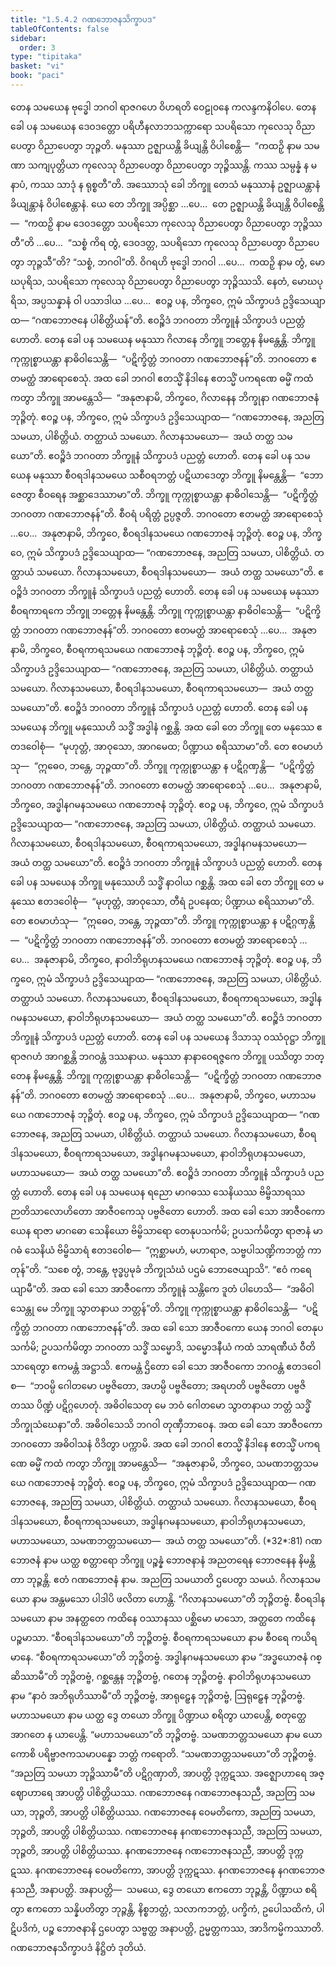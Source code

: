 ```yaml
---
title: "1.5.4.2 ဂဏဘောဇနသိက္ခာပဒ"
tableOfContents: false
sidebar:
  order: 3
type: "tipitaka"
basket: "vi"
book: "paci"
---
```



<DynamicBreadcrumb />

<Division number="209" book="paci">

<Paragraph number="678" book="paci">
တေန သမယေန ဗုဒ္ဓေါ ဘဂဝါ ရာဇဂဟေ ဝိဟရတိ ဝေဠုဝနေ ကလန္ဒကနိဝါပေ. တေန ခေါ ပန သမယေန ဒေဝဒတ္တော ပရိဟီနလာဘသက္ကာရော သပရိသော ကုလေသု ဝိညာပေတွာ ဝိညာပေတွာ ဘုဉ္ဇတိ. မနုဿာ ဥဇ္ဈာယန္တိ ခိယျန္တိ ဝိပါစေန္တိ—  “ကထဉှိ နာမ သမဏာ သကျပုတ္တိယာ ကုလေသု ဝိညာပေတွာ ဝိညာပေတွာ ဘုဉ္ဇိဿန္တိ. ကဿ သမ္ပန္နံ န မနာပံ, ကဿ သာဒုံ န ရုစ္စတီ”တိ.
</Paragraph>

<Paragraph number="679" book="paci">
အဿောသုံ ခေါ ဘိက္ခူ တေသံ မနုဿာနံ ဥဇ္ဈာယန္တာနံ ခိယျန္တာနံ ဝိပါစေန္တာနံ. ယေ တေ ဘိက္ခူ အပ္ပိစ္ဆာ …ပေ…  တေ ဥဇ္ဈာယန္တိ ခိယျန္တိ ဝိပါစေန္တိ—  “ကထဉှိ နာမ ဒေဝဒတ္တော သပရိသော ကုလေသု ဝိညာပေတွာ ဝိညာပေတွာ ဘုဉ္ဇိဿတီ”တိ …ပေ…  “သစ္စံ ကိရ တွံ, ဒေဝဒတ္တ, သပရိသော ကုလေသု ဝိညာပေတွာ ဝိညာပေတွာ ဘုဉ္ဇသီ”တိ? “သစ္စံ, ဘဂဝါ”တိ. ဝိဂရဟိ ဗုဒ္ဓေါ ဘဂဝါ …ပေ…  ကထဉှိ နာမ တွံ, မောဃပုရိသ, သပရိသော ကုလေသု ဝိညာပေတွာ ဝိညာပေတွာ ဘုဉ္ဇိဿသိ. နေတံ, မောဃပုရိသ, အပ္ပသန္နာနံ ဝါ ပသာဒါယ …ပေ…  ဧဝဉ္စ ပန, ဘိက္ခဝေ, ဣမံ သိက္ခာပဒံ ဥဒ္ဒိသေယျာထ—
</Paragraph>

<Paragraph number="680" book="paci">
<Emphasis>“ဂဏဘောဇနေ ပါစိတ္တိယန်”</Emphasis>တိ.
</Paragraph>

<Paragraph number="681" book="paci">
ဧဝဉ္စိဒံ ဘဂဝတာ ဘိက္ခူနံ သိက္ခာပဒံ ပညတ္တံ ဟောတိ.
</Paragraph>

</Division>
<Division number="210" book="paci">

<Paragraph number="682" book="paci">
တေန ခေါ ပန သမယေန မနုဿာ ဂိလာနေ ဘိက္ခူ ဘတ္တေန နိမန္တေန္တိ. ဘိက္ခူ ကုက္ကုစ္စာယန္တာ နာဓိဝါသေန္တိ—  “ပဋိက္ခိတ္တံ ဘဂဝတာ ဂဏဘောဇနန်”တိ. ဘဂဝတော ဧတမတ္ထံ အာရောစေသုံ. အထ ခေါ ဘဂဝါ ဧတသ္မိံ နိဒါနေ ဧတသ္မိံ ပကရဏေ ဓမ္မိံ ကထံ ကတွာ ဘိက္ခူ အာမန္တေသိ—  “အနုဇာနာမိ, ဘိက္ခဝေ, ဂိလာနေန ဘိက္ခုနာ ဂဏဘောဇနံ ဘုဉ္ဇိတုံ. ဧဝဉ္စ ပန, ဘိက္ခဝေ, ဣမံ သိက္ခာပဒံ ဥဒ္ဒိသေယျာထ—
</Paragraph>

<Paragraph number="683" book="paci">
<Emphasis>“ဂဏဘောဇနေ, အညတြ သမယာ, ပါစိတ္တိယံ. တတ္ထာယံ သမယော. ဂိလာနသမယော—  အယံ တတ္ထ သမယော”</Emphasis>တိ.
</Paragraph>

<Paragraph number="684" book="paci">
ဧဝဉ္စိဒံ ဘဂဝတာ ဘိက္ခူနံ သိက္ခာပဒံ ပညတ္တံ ဟောတိ.
</Paragraph>

</Division>
<Division number="211" book="paci">

<Paragraph number="685" book="paci">
တေန ခေါ ပန သမယေန မနုဿာ စီဝရဒါနသမယေ သစီဝရဘတ္တံ ပဋိယာဒေတွာ ဘိက္ခူ နိမန္တေန္တိ—  “ဘောဇေတွာ စီဝရေန အစ္ဆာဒေဿာမာ”တိ. ဘိက္ခူ ကုက္ကုစ္စာယန္တာ နာဓိဝါသေန္တိ—  “ပဋိက္ခိတ္တံ ဘဂဝတာ ဂဏဘောဇနန်”တိ. စီဝရံ ပရိတ္တံ ဥပ္ပဇ္ဇတိ. ဘဂဝတော ဧတမတ္ထံ အာရောစေသုံ …ပေ…  အနုဇာနာမိ, ဘိက္ခဝေ, စီဝရဒါနသမယေ ဂဏဘောဇနံ ဘုဉ္ဇိတုံ. ဧဝဉ္စ ပန, ဘိက္ခဝေ, ဣမံ သိက္ခာပဒံ ဥဒ္ဒိသေယျာထ—
</Paragraph>

<Paragraph number="686" book="paci">
<Emphasis>“ဂဏဘောဇနေ, အညတြ သမယာ, ပါစိတ္တိယံ. တတ္ထာယံ သမယော. ဂိလာနသမယော, စီဝရဒါနသမယော—  အယံ တတ္ထ သမယော”</Emphasis>တိ.
</Paragraph>

<Paragraph number="687" book="paci">
ဧဝဉ္စိဒံ ဘဂဝတာ ဘိက္ခူနံ သိက္ခာပဒံ ပညတ္တံ ဟောတိ.
</Paragraph>

</Division>
<Division number="212" book="paci">

<Paragraph number="688" book="paci">
တေန ခေါ ပန သမယေန မနုဿာ စီဝရကာရကေ ဘိက္ခူ ဘတ္တေန နိမန္တေန္တိ. ဘိက္ခူ ကုက္ကုစ္စာယန္တာ နာဓိဝါသေန္တိ—  “ပဋိက္ခိတ္တံ ဘဂဝတာ ဂဏဘောဇနန်”တိ. ဘဂဝတော ဧတမတ္ထံ အာရောစေသုံ …ပေ…  အနုဇာနာမိ, ဘိက္ခဝေ, စီဝရကာရသမယေ ဂဏဘောဇနံ ဘုဉ္ဇိတုံ. ဧဝဉ္စ ပန, ဘိက္ခဝေ, ဣမံ သိက္ခာပဒံ ဥဒ္ဒိသေယျာထ—
</Paragraph>

<Paragraph number="689" book="paci">
<Emphasis>“ဂဏဘောဇနေ, အညတြ သမယာ, ပါစိတ္တိယံ. တတ္ထာယံ သမယော. ဂိလာနသမယော, စီဝရဒါနသမယော, စီဝရကာရသမယော—  အယံ တတ္ထ သမယော”</Emphasis>တိ.
</Paragraph>

<Paragraph number="690" book="paci">
ဧဝဉ္စိဒံ ဘဂဝတာ ဘိက္ခူနံ သိက္ခာပဒံ ပညတ္တံ ဟောတိ.
</Paragraph>

</Division>
<Division number="213" book="paci">

<Paragraph number="691" book="paci">
တေန ခေါ ပန သမယေန ဘိက္ခူ မနုဿေဟိ သဒ္ဓိံ အဒ္ဓါနံ ဂစ္ဆန္တိ. အထ ခေါ တေ ဘိက္ခူ တေ မနုဿေ ဧတဒဝေါစုံ—  “မုဟုတ္တံ, အာဝုသော, အာဂမေထ; ပိဏ္ဍာယ စရိဿာမာ”တိ. တေ ဧဝမာဟံသု—  “ဣဓေဝ, ဘန္တေ, ဘုဉ္ဇထာ”တိ. ဘိက္ခူ ကုက္ကုစ္စာယန္တာ န ပဋိဂ္ဂဏှန္တိ—  “ပဋိက္ခိတ္တံ ဘဂဝတာ ဂဏဘောဇနန်”တိ. ဘဂဝတော ဧတမတ္ထံ အာရောစေသုံ …ပေ…  အနုဇာနာမိ, ဘိက္ခဝေ, အဒ္ဓါနဂမနသမယေ ဂဏဘောဇနံ ဘုဉ္ဇိတုံ. ဧဝဉ္စ ပန, ဘိက္ခဝေ, ဣမံ သိက္ခာပဒံ ဥဒ္ဒိသေယျာထ—
</Paragraph>

<Paragraph number="692" book="paci">
<Emphasis>“ဂဏဘောဇနေ, အညတြ သမယာ, ပါစိတ္တိယံ. တတ္ထာယံ သမယော. ဂိလာနသမယော, စီဝရဒါနသမယော, စီဝရကာရသမယော, အဒ္ဓါနဂမနသမယော—  အယံ တတ္ထ သမယော”</Emphasis>တိ.
</Paragraph>

<Paragraph number="693" book="paci">
ဧဝဉ္စိဒံ ဘဂဝတာ ဘိက္ခူနံ သိက္ခာပဒံ ပညတ္တံ ဟောတိ.
</Paragraph>

</Division>
<Division number="214" book="paci">

<Paragraph number="694" book="paci">
တေန ခေါ ပန သမယေန ဘိက္ခူ မနုဿေဟိ သဒ္ဓိံ နာဝါယ ဂစ္ဆန္တိ. အထ ခေါ တေ ဘိက္ခူ တေ မနုဿေ ဧတဒဝေါစုံ—  “မုဟုတ္တံ, အာဝုသော, တီရံ ဥပနေထ; ပိဏ္ဍာယ စရိဿာမာ”တိ. တေ ဧဝမာဟံသု—  “ဣဓေဝ, ဘန္တေ, ဘုဉ္ဇထာ”တိ. ဘိက္ခူ ကုက္ကုစ္စာယန္တာ န ပဋိဂ္ဂဏှန္တိ—  “ပဋိက္ခိတ္တံ ဘဂဝတာ ဂဏဘောဇနန်”တိ. ဘဂဝတော ဧတမတ္ထံ အာရောစေသုံ …ပေ…  အနုဇာနာမိ, ဘိက္ခဝေ, နာဝါဘိရုဟနသမယေ ဂဏဘောဇနံ ဘုဉ္ဇိတုံ. ဧဝဉ္စ ပန, ဘိက္ခဝေ, ဣမံ သိက္ခာပဒံ ဥဒ္ဒိသေယျာထ—
</Paragraph>

<Paragraph number="695" book="paci">
<Emphasis>“ဂဏဘောဇနေ, အညတြ သမယာ, ပါစိတ္တိယံ. တတ္ထာယံ သမယော. ဂိလာနသမယော, စီဝရဒါနသမယော, စီဝရကာရသမယော, အဒ္ဓါနဂမနသမယော, နာဝါဘိရုဟနသမယော—  အယံ တတ္ထ သမယော”</Emphasis>တိ.
</Paragraph>

<Paragraph number="696" book="paci">
ဧဝဉ္စိဒံ ဘဂဝတာ ဘိက္ခူနံ သိက္ခာပဒံ ပညတ္တံ ဟောတိ.
</Paragraph>

</Division>
<Division number="215" book="paci">

<Paragraph number="697" book="paci">
တေန ခေါ ပန သမယေန ဒိသာသု ဝဿံဝုဋ္ဌာ ဘိက္ခူ ရာဇဂဟံ အာဂစ္ဆန္တိ ဘဂဝန္တံ ဒဿနာယ. မနုဿာ နာနာဝေရဇ္ဇကေ ဘိက္ခူ ပဿိတွာ ဘတ္တေန နိမန္တေန္တိ. ဘိက္ခူ ကုက္ကုစ္စာယန္တာ နာဓိဝါသေန္တိ—  “ပဋိက္ခိတ္တံ ဘဂဝတာ ဂဏဘောဇနန်”တိ. ဘဂဝတော ဧတမတ္ထံ အာရောစေသုံ …ပေ…  အနုဇာနာမိ, ဘိက္ခဝေ, မဟာသမယေ ဂဏဘောဇနံ ဘုဉ္ဇိတုံ. ဧဝဉ္စ ပန, ဘိက္ခဝေ, ဣမံ သိက္ခာပဒံ ဥဒ္ဒိသေယျာထ—
</Paragraph>

<Paragraph number="698" book="paci">
<Emphasis>“ဂဏဘောဇနေ, အညတြ သမယာ, ပါစိတ္တိယံ. တတ္ထာယံ သမယော. ဂိလာနသမယော, စီဝရဒါနသမယော, စီဝရကာရသမယော, အဒ္ဓါနဂမနသမယော, နာဝါဘိရုဟနသမယော, မဟာသမယော—  အယံ တတ္ထ သမယော”</Emphasis>တိ.
</Paragraph>

<Paragraph number="699" book="paci">
ဧဝဉ္စိဒံ ဘဂဝတာ ဘိက္ခူနံ သိက္ခာပဒံ ပညတ္တံ ဟောတိ.
</Paragraph>

</Division>
<Division number="216" book="paci">

<Paragraph number="700" book="paci">
တေန ခေါ ပန သမယေန ရညော မာဂဓဿ သေနိယဿ ဗိမ္ဗိသာရဿ ဉာတိသာလောဟိတော အာဇီဝကေသု ပဗ္ဗဇိတော ဟောတိ. အထ ခေါ သော အာဇီဝကော ယေန ရာဇာ မာဂဓော သေနိယော ဗိမ္ဗိသာရော တေနုပသင်္ကမိ; ဥပသင်္ကမိတွာ ရာဇာနံ မာဂဓံ သေနိယံ ဗိမ္ဗိသာရံ ဧတဒဝေါစ—  “ဣစ္ဆာမဟံ, မဟာရာဇ, သဗ္ဗပါသဏ္ဍိကဘတ္တံ ကာတုန်”တိ. “သစေ တွံ, ဘန္တေ, ဗုဒ္ဓပ္ပမုခံ ဘိက္ခုသံဃံ ပဌမံ ဘောဇေယျာသိ”. “ဧဝံ ကရေယျာမီ”တိ. အထ ခေါ သော အာဇီဝကော ဘိက္ခူနံ သန္တိကေ ဒူတံ ပါဟေသိ—  “အဓိဝါသေန္တု မေ ဘိက္ခူ သွာတနာယ ဘတ္တန်”တိ. ဘိက္ခူ ကုက္ကုစ္စာယန္တာ နာဓိဝါသေန္တိ—  “ပဋိက္ခိတ္တံ ဘဂဝတာ ဂဏဘောဇနန်”တိ. အထ ခေါ သော အာဇီဝကော ယေန ဘဂဝါ တေနုပသင်္ကမိ; ဥပသင်္ကမိတွာ ဘဂဝတာ သဒ္ဓိံ သမ္မောဒိ, သမ္မောဒနီယံ ကထံ သာရဏီယံ ဝီတိသာရေတွာ ဧကမန္တံ အဋ္ဌာသိ. ဧကမန္တံ ဌိတော ခေါ သော အာဇီဝကော ဘဂဝန္တံ ဧတဒဝေါစ—  “ဘဝမ္ပိ ဂေါတမော ပဗ္ဗဇိတော, အဟမ္ပိ ပဗ္ဗဇိတော; အရဟတိ ပဗ္ဗဇိတော ပဗ္ဗဇိတဿ ပိဏ္ဍံ ပဋိဂ္ဂဟေတုံ. အဓိဝါသေတု မေ ဘဝံ ဂေါတမော သွာတနာယ ဘတ္တံ သဒ္ဓိံ ဘိက္ခုသံဃေနာ”တိ. အဓိဝါသေသိ ဘဂဝါ တုဏှီဘာဝေန. အထ ခေါ သော အာဇီဝကော ဘဂဝတော အဓိဝါသနံ ဝိဒိတွာ ပက္ကာမိ. အထ ခေါ ဘဂဝါ ဧတသ္မိံ နိဒါနေ ဧတသ္မိံ ပကရဏေ ဓမ္မိံ ကထံ ကတွာ ဘိက္ခူ အာမန္တေသိ—  “အနုဇာနာမိ, ဘိက္ခဝေ, သမဏဘတ္တသမယေ ဂဏဘောဇနံ ဘုဉ္ဇိတုံ. ဧဝဉ္စ ပန, ဘိက္ခဝေ, ဣမံ သိက္ခာပဒံ ဥဒ္ဒိသေယျာထ—
</Paragraph>

</Division>
<Division number="217" book="paci">

<Paragraph number="701" book="paci">
<Emphasis>ဂဏဘောဇနေ, အညတြ သမယာ, ပါစိတ္တိယံ. တတ္ထာယံ သမယော. ဂိလာနသမယော, စီဝရဒါနသမယော, စီဝရကာရသမယော, အဒ္ဓါနဂမနသမယော, နာဝါဘိရုဟနသမယော, မဟာသမယော, သမဏဘတ္တသမယော—  အယံ တတ္ထ သမယော”</Emphasis>တိ. (*32*:<Emphasis>81</Emphasis>)
</Paragraph>

</Division>
<Division number="218" book="paci">

<Paragraph number="702" book="paci">
<Emphasis>ဂဏဘောဇနံ</Emphasis> နာမ ယတ္ထ စတ္တာရော ဘိက္ခူ ပဉ္စန္နံ ဘောဇနာနံ အညတရေန ဘောဇနေန နိမန္တိတာ ဘုဉ္ဇန္တိ. ဧတံ ဂဏဘောဇနံ နာမ.
</Paragraph>

<Paragraph number="703" book="paci">
<Emphasis>အညတြ သမယာ</Emphasis>တိ ဌပေတွာ သမယံ.
</Paragraph>

<Paragraph number="704" book="paci">
<Emphasis>ဂိလာနသမယော</Emphasis> နာမ အန္တမသော ပါဒါပိ ဖလိတာ ဟောန္တိ. “ဂိလာနသမယော”တိ ဘုဉ္ဇိတဗ္ဗံ.
</Paragraph>

<Paragraph number="705" book="paci">
<Emphasis>စီဝရဒါနသမယော</Emphasis> နာမ အနတ္ထတေ ကထိနေ ဝဿာနဿ ပစ္ဆိမော မာသော, အတ္ထတေ ကထိနေ ပဉ္စမာသာ. “စီဝရဒါနသမယော”တိ ဘုဉ္ဇိတဗ္ဗံ.
</Paragraph>

<Paragraph number="706" book="paci">
<Emphasis>စီဝရကာရသမယော</Emphasis> နာမ စီဝရေ ကယိရမာနေ. “စီဝရကာရသမယော”တိ ဘုဉ္ဇိတဗ္ဗံ.
</Paragraph>

<Paragraph number="707" book="paci">
<Emphasis>အဒ္ဓါနဂမနသမယော</Emphasis> နာမ “အဒ္ဓယောဇနံ ဂစ္ဆိဿာမီ”တိ ဘုဉ္ဇိတဗ္ဗံ, ဂစ္ဆန္တေန ဘုဉ္ဇိတဗ္ဗံ, ဂတေန ဘုဉ္ဇိတဗ္ဗံ.
</Paragraph>

<Paragraph number="708" book="paci">
<Emphasis>နာဝါဘိရုဟနသမယော</Emphasis> နာမ “နာဝံ အဘိရုဟိဿာမီ”တိ ဘုဉ္ဇိတဗ္ဗံ, အာရုဠှေန ဘုဉ္ဇိတဗ္ဗံ, ဩရုဠှေန ဘုဉ္ဇိတဗ္ဗံ.
</Paragraph>

<Paragraph number="709" book="paci">
<Emphasis>မဟာသမယော</Emphasis> နာမ ယတ္ထ ဒွေ တယော ဘိက္ခူ ပိဏ္ဍာယ စရိတွာ ယာပေန္တိ, စတုတ္ထေ အာဂတေ န ယာပေန္တိ. “မဟာသမယော”တိ ဘုဉ္ဇိတဗ္ဗံ.
</Paragraph>

<Paragraph number="710" book="paci">
<Emphasis>သမဏဘတ္တသမယော</Emphasis> နာမ ယော ကောစိ ပရိဗ္ဗာဇကသမာပန္နော ဘတ္တံ ကရောတိ. “သမဏဘတ္တသမယော”တိ ဘုဉ္ဇိတဗ္ဗံ.
</Paragraph>

<Paragraph number="711" book="paci">
“အညတြ သမယာ ဘုဉ္ဇိဿာမီ”တိ ပဋိဂ္ဂဏှာတိ, အာပတ္တိ ဒုက္ကဋဿ. အဇ္ဈောဟာရေ အဇ္ဈောဟာရေ အာပတ္တိ ပါစိတ္တိယဿ.
</Paragraph>

</Division>
<Division number="219" book="paci">

<Paragraph number="712" book="paci">
ဂဏဘောဇနေ ဂဏဘောဇနသညီ, အညတြ သမယာ, ဘုဉ္ဇတိ, အာပတ္တိ ပါစိတ္တိယဿ. ဂဏဘောဇနေ ဝေမတိကော, အညတြ သမယာ, ဘုဉ္ဇတိ, အာပတ္တိ ပါစိတ္တိယဿ. ဂဏဘောဇနေ နဂဏဘောဇနသညီ, အညတြ သမယာ, ဘုဉ္ဇတိ, အာပတ္တိ ပါစိတ္တိယဿ.
</Paragraph>

<Paragraph number="713" book="paci">
နဂဏဘောဇနေ ဂဏဘောဇနသညီ, အာပတ္တိ ဒုက္ကဋဿ. နဂဏဘောဇနေ ဝေမတိကော, အာပတ္တိ ဒုက္ကဋဿ. နဂဏဘောဇနေ နဂဏဘောဇနသညီ, အနာပတ္တိ.
</Paragraph>

</Division>
<Division number="220" book="paci">

<Paragraph number="714" book="paci">
အနာပတ္တိ—  သမယေ, ဒွေ တယော ဧကတော ဘုဉ္ဇန္တိ, ပိဏ္ဍာယ စရိတွာ ဧကတော သန္နိပတိတွာ ဘုဉ္ဇန္တိ, နိစ္စဘတ္တံ, သလာကဘတ္တံ, ပက္ခိကံ, ဥပေါသထိကံ, ပါဋိပဒိကံ, ပဉ္စ ဘောဇနာနိ ဌပေတွာ သဗ္ဗတ္ထ အနာပတ္တိ, ဥမ္မတ္တကဿ, အာဒိကမ္မိကဿာတိ.

</Paragraph>
</Division>

<Paragraph number="715" type="center" book="paci">
ဂဏဘောဇနသိက္ခာပဒံ နိဋ္ဌိတံ ဒုတိယံ.
</Paragraph>